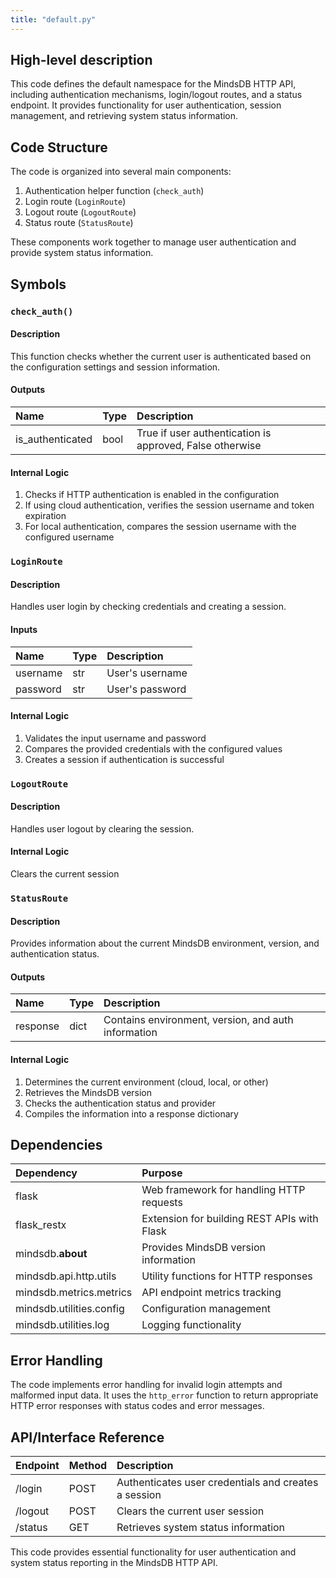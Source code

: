 ```yaml
---
title: "default.py"
---
```


## High-level description
This code defines the default namespace for the MindsDB HTTP API, including authentication mechanisms, login/logout routes, and a status endpoint. It provides functionality for user authentication, session management, and retrieving system status information.

## Code Structure
The code is organized into several main components:
1. Authentication helper function (`check_auth`)
2. Login route (`LoginRoute`)
3. Logout route (`LogoutRoute`)
4. Status route (`StatusRoute`)

These components work together to manage user authentication and provide system status information.

## Symbols

### `check_auth()`
#### Description
This function checks whether the current user is authenticated based on the configuration settings and session information.

#### Outputs
| Name | Type | Description |
|:-----|:-----|:------------|
| is_authenticated | bool | True if user authentication is approved, False otherwise |

#### Internal Logic
1. Checks if HTTP authentication is enabled in the configuration
2. If using cloud authentication, verifies the session username and token expiration
3. For local authentication, compares the session username with the configured username

### `LoginRoute`
#### Description
Handles user login by checking credentials and creating a session.

#### Inputs
| Name | Type | Description |
|:-----|:-----|:------------|
| username | str | User's username |
| password | str | User's password |

#### Internal Logic
1. Validates the input username and password
2. Compares the provided credentials with the configured values
3. Creates a session if authentication is successful

### `LogoutRoute`
#### Description
Handles user logout by clearing the session.

#### Internal Logic
Clears the current session

### `StatusRoute`
#### Description
Provides information about the current MindsDB environment, version, and authentication status.

#### Outputs
| Name | Type | Description |
|:-----|:-----|:------------|
| response | dict | Contains environment, version, and auth information |

#### Internal Logic
1. Determines the current environment (cloud, local, or other)
2. Retrieves the MindsDB version
3. Checks the authentication status and provider
4. Compiles the information into a response dictionary

## Dependencies
| Dependency | Purpose |
|:-----------|:--------|
| flask | Web framework for handling HTTP requests |
| flask_restx | Extension for building REST APIs with Flask |
| mindsdb.__about__ | Provides MindsDB version information |
| mindsdb.api.http.utils | Utility functions for HTTP responses |
| mindsdb.metrics.metrics | API endpoint metrics tracking |
| mindsdb.utilities.config | Configuration management |
| mindsdb.utilities.log | Logging functionality |

## Error Handling
The code implements error handling for invalid login attempts and malformed input data. It uses the `http_error` function to return appropriate HTTP error responses with status codes and error messages.

## API/Interface Reference
| Endpoint | Method | Description |
|:---------|:-------|:------------|
| /login | POST | Authenticates user credentials and creates a session |
| /logout | POST | Clears the current user session |
| /status | GET | Retrieves system status information |

This code provides essential functionality for user authentication and system status reporting in the MindsDB HTTP API.